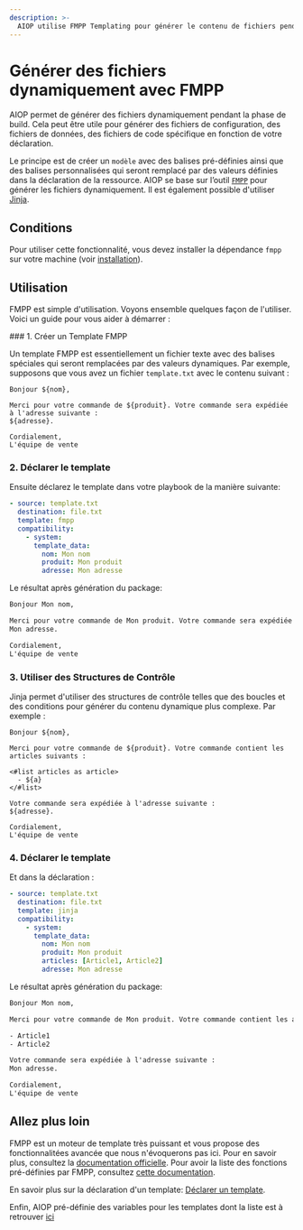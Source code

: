 ```yaml
---
description: >-
  AIOP utilise FMPP Templating pour générer le contenu de fichiers pendant l'execution.
---
```



# Générer des fichiers dynamiquement avec FMPP

AIOP permet de générer des fichiers dynamiquement pendant la phase de build. Cela peut être utile pour générer des fichiers de configuration, des fichiers de données, des fichiers de code spécifique en fonction de votre déclaration.

Le principe est de créer un `modèle` avec des balises pré-définies ainsi que des balises personnalisées qui seront remplacé par des valeurs définies dans la déclaration de la ressource. AIOP se base sur l’outil [`FMPP`](/docs/vocabulary#fmpp) pour générer les fichiers dynamiquement. Il est également possible d'utiliser [Jinja](/docs/integrations/templating/jinja).

## Conditions

Pour utiliser cette fonctionnalité, vous devez installer la dépendance `fmpp` sur votre machine (voir [installation](#installation)).


## Utilisation

FMPP est simple d'utilisation. Voyons ensemble quelques façon de l'utiliser. Voici un guide pour vous aider à démarrer :

<Steps>
### 1. Créer un Template FMPP

Un template FMPP est essentiellement un fichier texte avec des balises spéciales qui seront remplacées par des valeurs dynamiques. Par exemple, supposons que vous avez un fichier `template.txt` avec le contenu suivant :

```jinja  filename="template.txt"
Bonjour ${nom},

Merci pour votre commande de ${produit}. Votre commande sera expédiée à l'adresse suivante :
${adresse}.

Cordialement,
L'équipe de vente
```

### 2. Déclarer le template

Ensuite déclarez le template dans votre playbook de la manière suivante:

```yaml
- source: template.txt
  destination: file.txt
  template: fmpp
  compatibility:
    - system:
      template_data:
        nom: Mon nom
        produit: Mon produit
        adresse: Mon adresse
```

Le résultat après génération du package:

```txt  filename="file.txt"
Bonjour Mon nom,

Merci pour votre commande de Mon produit. Votre commande sera expédiée à l'adresse suivante :
Mon adresse.

Cordialement,
L'équipe de vente
```

### 3. Utiliser des Structures de Contrôle

Jinja permet d'utiliser des structures de contrôle telles que des boucles et des conditions pour générer du contenu dynamique plus complexe. Par exemple :

```jinja filename="template.txt"
Bonjour ${nom},

Merci pour votre commande de ${produit}. Votre commande contient les articles suivants :

<#list articles as article>
  - ${a}
</#list>

Votre commande sera expédiée à l'adresse suivante :
${adresse}.

Cordialement,
L'équipe de vente
```

### 4. Déclarer le template

Et dans la déclaration :

```yaml
- source: template.txt
  destination: file.txt
  template: jinja
  compatibility:
    - system:
      template_data:
        nom: Mon nom
        produit: Mon produit
        articles: [Article1, Article2]
        adresse: Mon adresse
```

Le résultat après génération du package:

```txt filename="file.txt"
Bonjour Mon nom,

Merci pour votre commande de Mon produit. Votre commande contient les articles suivants :

- Article1
- Article2

Votre commande sera expédiée à l'adresse suivante :
Mon adresse.

Cordialement,
L'équipe de vente
```

</Steps>

## Allez plus loin

FMPP est un moteur de template très puissant et vous propose des fonctionnalitées avancée que nous n'évoquerons pas ici. Pour en savoir plus, consultez la [documentation officielle](https://fmpp.sourceforge.net/index.html). Pour avoir la liste des fonctions pré-définies par FMPP, consultez [cette documentation](https://freemarker.apache.org/docs/ref_builtins.html).

En savoir plus sur la déclaration d'un template: [Déclarer un template](/docs/declarations/cookbook/generate_file).

Enfin, AIOP pré-définie des variables pour les templates dont la liste est à retrouver [ici](/docs/integrations/templating/predefined_variables)